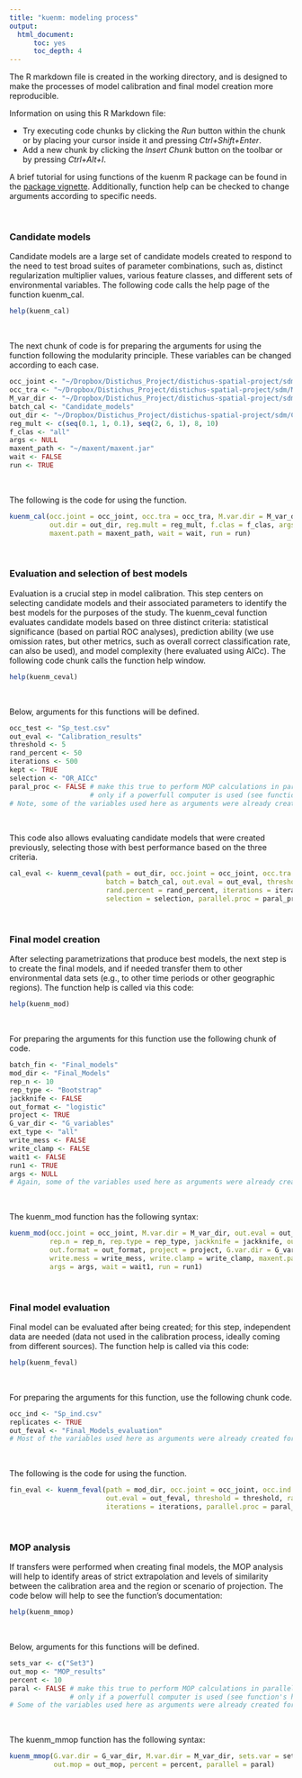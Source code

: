 ```yaml
---
title: "kuenm: modeling process"
output:
  html_document:
      toc: yes
      toc_depth: 4
---
```


The R markdown file is created in the working directory, and is designed to make the processes of model calibration and final model creation more reproducible.

Information on using this R Markdown file:

- Try executing code chunks by clicking the *Run* button within the chunk or by placing your cursor inside it and pressing *Ctrl+Shift+Enter*.
- Add a new chunk by clicking the *Insert Chunk* button on the toolbar or by pressing *Ctrl+Alt+I*.

A brief tutorial for using functions of the kuenm R package can be found in the <a href="https://github.com/marlonecobos/kuenm" target="_blank">package vignette</a>. Additionally, function help can be checked to change arguments according to specific needs.

<br>

### Candidate models

Candidate models are a large set of candidate models created to respond to the need to test broad suites of parameter combinations, such as, distinct regularization multiplier values, various feature classes, and different sets of environmental variables. The following code calls the help page of the function kuenm_cal.

```r
help(kuenm_cal)
```

<br>

The next chunk of code is for preparing the arguments for using the function following the modularity principle. These variables can be changed according to each case.

```r
occ_joint <- "~/Dropbox/Distichus_Project/distichus-spatial-project/sdm/Model_calibration/All_Records_30km_thin/Adist1_all.csv" # All occurrences
occ_tra <- "~/Dropbox/Distichus_Project/distichus-spatial-project/sdm/Model_calibration/All_Records_30km_thin/Adist1_train.csv" # calibration occurrences
M_var_dir <- "~/Dropbox/Distichus_Project/distichus-spatial-project/sdm/M_variables/"
batch_cal <- "Candidate_models"
out_dir <- "~/Dropbox/Distichus_Project/distichus-spatial-project/sdm/Candidate_Models/A_distichus_all"
reg_mult <- c(seq(0.1, 1, 0.1), seq(2, 6, 1), 8, 10)
f_clas <- "all"
args <- NULL
maxent_path <- "~/maxent/maxent.jar"
wait <- FALSE
run <- TRUE
```

<br>

The following is the code for using the function.

```r
kuenm_cal(occ.joint = occ_joint, occ.tra = occ_tra, M.var.dir = M_var_dir, batch = batch_cal,
          out.dir = out_dir, reg.mult = reg_mult, f.clas = f_clas, args = args,
          maxent.path = maxent_path, wait = wait, run = run)
```

<br>

### Evaluation and selection of best models

Evaluation is a crucial step in model calibration. This step centers on selecting candidate models and their associated parameters to identify the best models for the purposes of the study. The kuenm_ceval function evaluates candidate models based on three distinct criteria: statistical significance (based on partial ROC analyses), prediction ability (we use omission rates, but other metrics, such as overall correct classification rate, can also be used), and model complexity (here evaluated using AICc). The following code chunk calls the function help window.

```r
help(kuenm_ceval)
```

<br>

Below, arguments for this functions will be defined.

```r
occ_test <- "Sp_test.csv"
out_eval <- "Calibration_results"
threshold <- 5
rand_percent <- 50
iterations <- 500
kept <- TRUE
selection <- "OR_AICc"
paral_proc <- FALSE # make this true to perform MOP calculations in parallel, recommended
                    # only if a powerfull computer is used (see function's help)
# Note, some of the variables used here as arguments were already created for the previous function
```

<br>

This code also allows evaluating candidate models that were created previously, selecting those with best performance based on the three criteria.

```r
cal_eval <- kuenm_ceval(path = out_dir, occ.joint = occ_joint, occ.tra = occ_tra, occ.test = occ_test,
                        batch = batch_cal, out.eval = out_eval, threshold = threshold,
                        rand.percent = rand_percent, iterations = iterations, kept = kept,
                        selection = selection, parallel.proc = paral_proc)
```

<br>

### Final model creation

After selecting parametrizations that produce best models, the next step is to create the final models, and if needed transfer them to other environmental data sets (e.g., to other time periods or other geographic regions). The function help is called via this code:

```r
help(kuenm_mod)
```

<br>

For preparing the arguments for this function use the following chunk of code.

```r
batch_fin <- "Final_models"
mod_dir <- "Final_Models"
rep_n <- 10
rep_type <- "Bootstrap"
jackknife <- FALSE
out_format <- "logistic"
project <- TRUE
G_var_dir <- "G_variables"
ext_type <- "all"
write_mess <- FALSE
write_clamp <- FALSE
wait1 <- FALSE
run1 <- TRUE
args <- NULL
# Again, some of the variables used here as arguments were already created for the previous functions
```

<br>

The kuenm_mod function has the following syntax:

```r
kuenm_mod(occ.joint = occ_joint, M.var.dir = M_var_dir, out.eval = out_eval, batch = batch_fin,
          rep.n = rep_n, rep.type = rep_type, jackknife = jackknife, out.dir = mod_dir,
          out.format = out_format, project = project, G.var.dir = G_var_dir, ext.type = ext_type,
          write.mess = write_mess, write.clamp = write_clamp, maxent.path = maxent_path,
          args = args, wait = wait1, run = run1)
```

<br>

### Final model evaluation

Final model can be evaluated after being created; for this step, independent data are needed (data not used in the calibration process, ideally coming from different sources). The function help is called via this code:

```r
help(kuenm_feval)
```

<br>

For preparing the arguments for this function, use the following chunk code.

```r
occ_ind <- "Sp_ind.csv"
replicates <- TRUE
out_feval <- "Final_Models_evaluation"
# Most of the variables used here as arguments were already created for the previous functions
```

<br>

The following is the code for using the function.

```r
fin_eval <- kuenm_feval(path = mod_dir, occ.joint = occ_joint, occ.ind = occ_ind, replicates = replicates,
                        out.eval = out_feval, threshold = threshold, rand.percent = rand_percent,
                        iterations = iterations, parallel.proc = paral_proc)
```

<br>

### MOP analysis

If transfers were performed when creating final models, the MOP analysis will help to identify areas of strict extrapolation and levels of similarity between the calibration area and the region or scenario of projection. The code below will help to see the function's documentation:

```r
help(kuenm_mmop)
```

<br>

Below, arguments for this functions will be defined.

```r
sets_var <- c("Set3")
out_mop <- "MOP_results"
percent <- 10
paral <- FALSE # make this true to perform MOP calculations in parallel, recommended
               # only if a powerfull computer is used (see function's help)
# Some of the variables used here as arguments were already created for the previous functions
```

<br>

The kuenm_mmop function has the following syntax:

```r
kuenm_mmop(G.var.dir = G_var_dir, M.var.dir = M_var_dir, sets.var = sets_var,
           out.mop = out_mop, percent = percent, parallel = paral)
```
